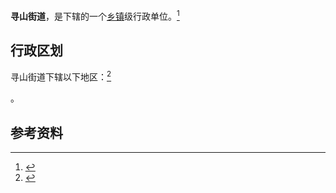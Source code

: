 {{中国乡级行政区|37/10/82/009/000}}

'''寻山街道'''，是{{PRC admin/fullname|37/10/82/009/000|3}}下辖的一个[[乡镇|乡镇]]级行政单位。<ref>{{PRC admin/ref sgc|{{PRC admin/parent|37/10/82/009/000}}}}</ref>

== 行政区划 ==

寻山街道下辖以下地区：<ref>{{PRC admin/ref sgc|37/10/82/009/000}}</ref>

{{PRC admin/children|37/10/82/009/000}}。

== 参考资料 ==

{{reflist}}

{{行政区划小作品}}
{{PRC admin/navcat|37/10/82/009/000}}